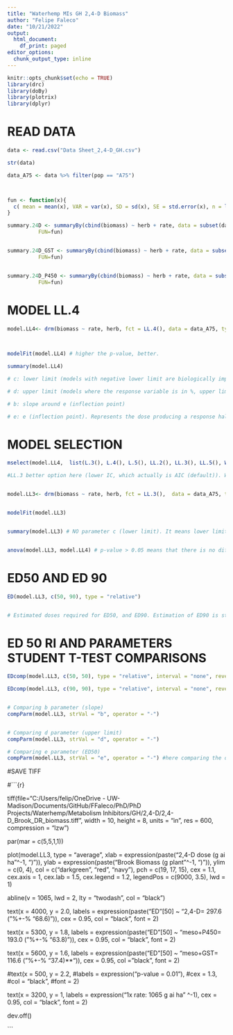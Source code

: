```yaml
---
title: "Waterhemp MIs GH 2,4-D Biomass"
author: "Felipe Faleco"
date: "10/21/2022"
output:
  html_document:
    df_print: paged
editor_options: 
  chunk_output_type: inline
---
```


```r

knitr::opts_chunk$set(echo = TRUE)
library(drc)
library(doBy)
library(plotrix)
library(dplyr)

```


# READ DATA

```r

data <- read.csv("Data Sheet_2,4-D_GH.csv")

str(data)

data_A75 <- data %>% filter(pop == "A75")



fun <- function(x){
  c( mean = mean(x), VAR = var(x), SD = sd(x), SE = std.error(x), n = length(x))
}

summary.24D <- summaryBy(cbind(biomass) ~ herb + rate, data = subset(data_A75, herb=="2,4D"),
          FUN=fun)


summary.24D_GST <- summaryBy(cbind(biomass) ~ herb + rate, data = subset(data_A75, herb=="2,4D+GST"),
          FUN=fun)


summary.24D_P450 <- summaryBy(cbind(biomass) ~ herb + rate, data = subset(data_A75, herb=="2,4D+P450"),
          FUN=fun)


```



# MODEL LL.4

```r

model.LL4<- drm(biomass ~ rate, herb, fct = LL.4(), data = data_A75, type = "continuous")


                
modelFit(model.LL4) # higher the p-value, better.

summary(model.LL4) 

# c: lower limit (models with negative lower limit are biologically impossible. E.g., negative biomass, negative % biomass reduction, or negative % control)

# d: upper limit (models where the response variable is in %, upper limit bigger than 100% are biologically impossible. E.g., % biomass reduction, % control)

# b: slope around e (inflection point)

# e: e (inflection point). Represents the dose producing a response halfway between the u and l parameters (ED50)

```



# MODEL SELECTION

```r

mselect(model.LL4,  list(L.3(), L.4(), L.5(), LL.2(), LL.3(), LL.5(), W1.3(), W1.4(), W2.4(), baro5()), linreg = T) 

#LL.3 better option here (lower IC, which actually is AIC (default)). W1.3 could also be used, but since it is a asymmetrical model, I would give preference to LL.3 In symmetrical models, the parameter e and relative ED50 are identical, that is, they both indicate the dose that reduces the response midway between the upper and lower limits. In asymmetrical models, however, the parameter e does not have the same meaning as in symmetrical models, even though it is still the location of the inflection point. For asymmetrical models, ED50 should be estimated as "absolute" and not relative.


model.LL3<- drm(biomass ~ rate, herb, fct = LL.3(),  data = data_A75, type = "continuous")


modelFit(model.LL3)


summary(model.LL3) # NO parameter c (lower limit). It means lower limit was set to zero.


anova(model.LL3, model.LL4) # p-value > 0.05 means that there is no difference between models. Therefore, we can use model LL.3

```



# ED50 AND ED 90

```r

ED(model.LL3, c(50, 90), type = "relative") 


# Estimated doses required for ED50, and ED90. Estimation of ED90 is statistically less accurate and often subject to high variance. Therefore, is better to use ED50.

```


# ED 50 RI AND PARAMETERS STUDENT T-TEST COMPARISONS

```r

EDcomp(model.LL3, c(50, 50), type = "relative", interval = "none", reverse = F)

EDcomp(model.LL3, c(90, 90), type = "relative", interval = "none", reverse = F)


# Comparing b parameter (slope)
compParm(model.LL3, strVal = "b", operator = "-")


# Comparing d parameter (upper limit)
compParm(model.LL3, strVal = "d", operator = "-")

# Comparing e parameter (ED50)
compParm(model.LL3, strVal = "e", operator = "-") #here comparing the difference, and not the ratio like in the EDcomp


```



#SAVE TIFF

#```{r}

tiff(file="C:/Users/felip/OneDrive - UW-Madison/Documents/GitHub/FFaleco/PhD/PhD Projects/Waterhemp/Metabolism Inhibitors/GH/2,4-D/2,4-D_Brook_DR_biomass.tiff",
     width = 10, height = 8, units = "in", res = 600, compression = "lzw")


par(mar = c(5,5,1,1))


plot(model.LL3,
     type = "average",
     xlab = expression(paste("2,4-D dose (g ai ha"^-1, ")")),
     ylab = expression(paste("Brook Biomass (g plant"^-1, ")")),
     ylim = c(0, 4),
     col = c("darkgreen", "red", "navy"),
     pch = c(19, 17, 15),
     cex = 1.1,
     cex.axis = 1,
     cex.lab = 1.5,
     cex.legend = 1.2,
     legendPos = c(9000, 3.5),
     lwd = 1)



abline(v = 1065, 
       lwd = 2, 
       lty = "twodash",
       col = "black")


text(x = 4000, y = 2.0, 
     labels = expression(paste("ED"[50] ~ "2,4-D= 297.6 ("%+-% "68.6)")),
     cex = 0.95,
     col = "black",
     font = 2)


text(x = 5300, y = 1.8, 
     labels = expression(paste("ED"[50] ~ "meso+P450= 193.0 ("%+-% "63.8)")),
     cex = 0.95,
     col = "black",
     font = 2)


text(x = 5600, y = 1.6, 
     labels = expression(paste("ED"[50] ~ "meso+GST= 116.6 ("%+-% "37.4)**")),
     cex = 0.95,
     col = "black",
     font = 2)


#text(x = 500, y = 2.2, 
     #labels = expression("p-value = 0.01"),
     #cex = 1.3,
     #col = "black",
     #font = 2)


text(x = 3200, y = 1, 
     labels = expression("1x rate: 1065 g ai ha" ^-1),
     cex = 0.95,
     col = "black",
     font = 2)


dev.off()


```






